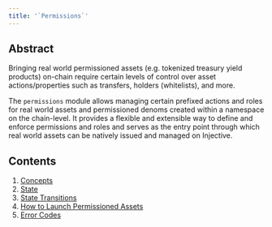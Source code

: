```yaml
---
title: '`Permissions`'
---
```


## Abstract

Bringing real world permissioned assets (e.g. tokenized treasury yield products) on-chain require certain levels of control over asset actions/properties such as transfers, holders (whitelists), and more.

The `permissions` module allows managing certain prefixed actions and roles for real world assets and permissioned denoms created within a namespace on the chain-level. It provides a flexible and extensible way to define and enforce permissions and roles and serves as the entry point through which real world assets can be natively issued and managed on Injective.  

## Contents

1. [Concepts](./01_concepts.md)
2. [State](./02_state.md)
3. [State Transitions](./03_state_transitions.md)
4. [How to Launch Permissioned Assets](./04_launch_permissioned_asset.md)
5. [Error Codes](./99_errors.md)
